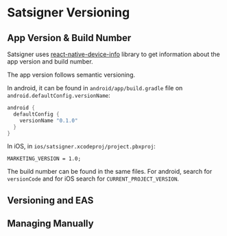 # Satsigner Versioning

## App Version & Build Number

Satsigner uses [react-native-device-info](https://github.com/react-native-device-info/react-native-device-info) library to get information about the app version and build number.

The app version follows semantic versioning.

In android, it can be found in `android/app/build.gradle` file on `android.defaultConfig.versionName`:

```gradle
android {
  defaultConfig {
    versionName "0.1.0"
  }
}
```

In iOS, in `ios/satsigner.xcodeproj/project.pbxproj`:

```
MARKETING_VERSION = 1.0;
```

The build number can be found in the same files. For android, search for `versionCode` and for iOS search for `CURRENT_PROJECT_VERSION`.

## Versioning and EAS

## Managing Manually
